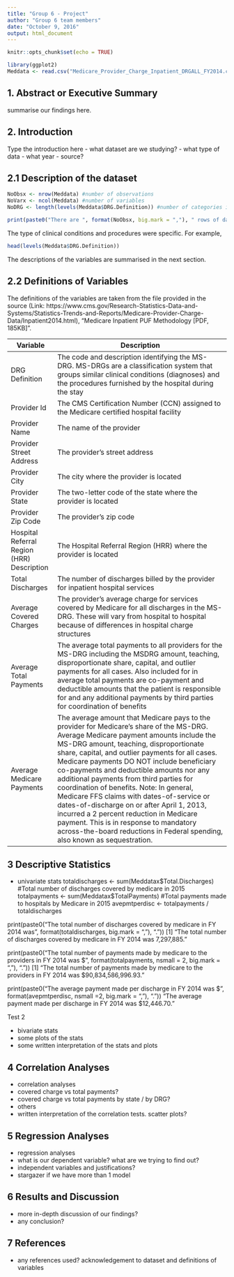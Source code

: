 ```yaml
---
title: "Group 6 - Project"
author: "Group 6 team members"
date: "October 9, 2016"
output: html_document
---
```


```r
knitr::opts_chunk$set(echo = TRUE)
```

```r
library(ggplot2)
Meddata <- read.csv("Medicare_Provider_Charge_Inpatient_DRGALL_FY2014.csv")

```

## 1. Abstract or Executive Summary
summarise our findings here.



## 2. Introduction
Type the introduction here
- what dataset are we studying?
- what type of data
- what year
- source? 


## 2.1 Description of the dataset

```r
NoObsx <- nrow(Meddata) #number of observations
NoVarx <- ncol(Meddata) #number of variables
NoDRG <- length(levels(Meddata$DRG.Definition)) #number of categories in DRG definitions

print(paste0("There are ", format(NoObsx, big.mark = ","), " rows of data across ", NoVarx, " columns of variables. Notably, there were ", NoDRG, " types of clinical conditions and procedures furnished by the hospitals during patients' stay."))
```

The type of clinical conditions and procedures were specific. For example,

```r
head(levels(Meddata$DRG.Definition))
```


The descriptions of the variables are summarised in the next section.



## 2.2 Definitions of Variables

The definitions of the variables are taken from the file provided in the source (Link: https://www.cms.gov/Research-Statistics-Data-and-Systems/Statistics-Trends-and-Reports/Medicare-Provider-Charge-Data/Inpatient2014.html), "Medicare Inpatient PUF Methodology [PDF, 185KB]".

|Variable| Description|
|-----------------------|--------------------------------------------------------------------------------------|
|DRG Definition| The code and description identifying the MS-DRG. MS-DRGs are a classification system that groups similar clinical conditions (diagnoses) and the procedures furnished by the hospital during the stay|
|Provider Id| The CMS Certification Number (CCN) assigned to the Medicare certified hospital facility|
|Provider Name| The name of the provider|
|Provider Street Address| The provider’s street address|
|Provider City| The city where the provider is located|
|Provider State| The two-letter code of the state where the provider is located|
|Provider Zip Code| The provider’s zip code|
|Hospital Referral Region (HRR) Description| The Hospital Referral Region (HRR) where the provider is located|
|Total Discharges| The number of discharges billed by the provider for inpatient hospital services|
|Average Covered Charges| The provider's average charge for services covered by Medicare for all discharges in the MS-DRG. These will vary from hospital to hospital because of differences in hospital charge structures|
|Average Total Payments|The average total payments to all providers for the MS-DRG including the MSDRG amount, teaching, disproportionate share, capital, and outlier payments for all cases. Also included for in average total payments are co-payment and deductible amounts that the patient is responsible for and any additional payments by third parties for coordination of benefits|
|Average Medicare Payments|The average amount that Medicare pays to the provider for Medicare's share of the MS-DRG. Average Medicare payment amounts include the MS-DRG amount, teaching, disproportionate share, capital, and outlier payments for all cases. Medicare payments DO NOT include beneficiary co-payments and deductible amounts nor any additional payments from third parties for coordination of benefits. Note: In general, Medicare FFS claims with dates-of-service or dates-of-discharge on or after April 1, 2013, incurred a 2 percent reduction in Medicare payment. This is in response to mandatory across-the-board reductions in Federal spending, also known as sequestration.| 



## 3 Descriptive Statistics 
- univariate stats
totaldischarges <- sum(Meddatax$Total.Discharges) #Total number of discharges covered by medicare in 2015
totalpayments <- sum(Meddatax$TotalPayments) #Total payments made to hospitals by Medicare in 2015
avepmtperdisc <- totalpayments / totaldischarges

print(paste0("The total number of discharges covered by medicare in FY 2014 was ", format(totaldischarges, big.mark = ","), "."))
[1] "The total number of discharges covered by medicare in FY 2014 was 7,297,885."

print(paste0("The total number of payments made by medicare to the providers in FY 2014 was $", format(totalpayments, nsmall = 2, big.mark = ","), "."))
[1] "The total number of payments made by medicare to the providers in FY 2014 was $90,834,586,996.93."

print(paste0("The average payment made per discharge in FY 2014 was $", format(avepmtperdisc, nsmall =2, big.mark = ","), "."))
"The average payment made per discharge in FY 2014 was $12,446.70."

Test 2

- bivariate stats
- some plots of the stats
- some written interpretation of the stats and plots



## 4 Correlation Analyses
- correlation analyses
- covered charge vs total payments?
- covered charge vs total payments by state / by DRG?
- others
- written interpretation of the correlation tests. scatter plots?


## 5 Regression Analyses
- regression analyses
- what is our dependent variable? what are we trying to find out?
- independent variables and justifications?
- stargazer if we have more than 1 model



## 6 Results and Discussion
- more in-depth discussion of our findings?
- any conclusion?



## 7 References
- any references used? acknowledgement to dataset and definitions of variables



